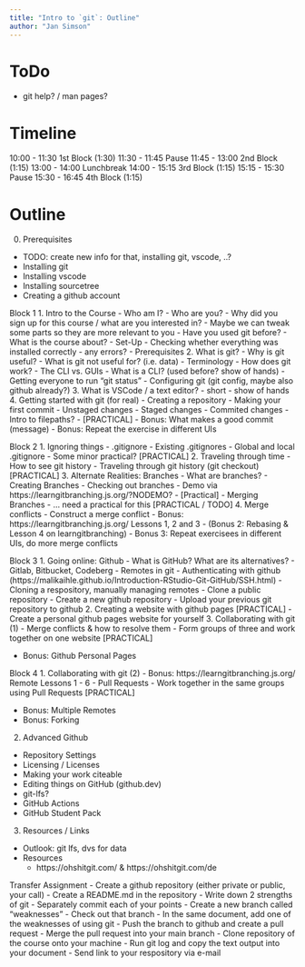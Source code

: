 ```yaml
---
title: "Intro to `git`: Outline"
author: "Jan Simson"
---
```


# ToDo

- git help? / man pages?

# Timeline

10:00 - 11:30 1st Block (1:30)
11:30 - 11:45 Pause
11:45 - 13:00 2nd Block (1:15)
13:00 - 14:00 Lunchbreak
14:00 - 15:15 3rd Block (1:15)
15:15 - 15:30 Pause
15:30 - 16:45 4th Block (1:15)

# Outline
0. Prerequisites
  - TODO: create new info for that, installing git, vscode, ..?
  - Installing git
  - Installing vscode
  - Installing sourcetree
  - Creating a github account

Block 1
1. Intro to the Course
  - Who am I?
  - Who are you?
    - Why did you sign up for this course / what are you interested in?
      - Maybe we can tweak some parts so they are more relevant to you
    - Have you used git before?
  - What is the course about?
  - Set-Up
    - Checking whether everything was installed correctly
      - any errors?
      - Prerequisites
2. What is git?
  - Why is git useful?
    - What is git not useful for? (i.e. data)
  - Terminology
  - How does git work?
  - The CLI vs. GUIs
    - What is a CLI? (used before? show of hands)
    - Getting everyone to run "git status"
  - Configuring git (git config, maybe also github already?)
3. What is VSCode / a text editor?
    - short
    - show of hands
4. Getting started with git (for real)
  - Creating a repository
  - Making your first commit
    - Unstaged changes
    - Staged changes
    - Commited changes
  - Intro to filepaths?
  -  [PRACTICAL]
  - Bonus: What makes a good commit (message)
  - Bonus: Repeat the exercise in different UIs

Block 2
1. Ignoring things
  - .gitignore
  - Existing .gitignores
  - Global and local .gitignore
  - Some minor practical? [PRACTICAL]
2. Traveling through time
  - How to see git history
  - Traveling through git history (git checkout) [PRACTICAL]
3. Alternate Realities: Branches
  - What are branches?
    - Creating Branches
    - Checking out branches
  - Demo via https://learngitbranching.js.org/?NODEMO?
  - [Practical]
    - Merging Branches
  - ... need a practical for this [PRACTICAL / TODO]
4. Merge conflicts
  - Construct a merge conflict
  - Bonus: https://learngitbranching.js.org/ Lessons 1, 2 and 3
  - (Bonus 2: Rebasing & Lesson 4 on learngitbranching)
  - Bonus 3: Repeat exercisees in different UIs, do more merge conflicts

Block 3
1. Going online: Github
  - What is GitHub? What are its alternatives?
    - Gitlab, Bitbucket, Codeberg
  - Remotes in git
  - Authenticating with github (https://malikaihle.github.io/Introduction-RStudio-Git-GitHub/SSH.html)
  - Cloning a respository, manually managing remotes
  - Clone a public repository
  - Create a new github repository
  - Upload your previous git repository to github
2. Creating a website with github pages [PRACTICAL]
  - Create a personal github pages website for yourself
3. Collaborating with git (1)
  - Merge conflicts & how to resolve them
  - Form groups of three and work together on one website [PRACTICAL]

  - Bonus: Github Personal Pages

Block 4
1. Collaborating with git (2)
  - Bonus: https://learngitbranching.js.org/ Remote Lessons 1 - 6
  - Pull Requests
  - Work together in the same groups using Pull Requests [PRACTICAL]

  - Bonus: Multiple Remotes
  - Bonus: Forking
2. Advanced Github
  - Repository Settings
  - Licensing / Licenses
  - Making your work citeable
  - Editing things on GitHub (github.dev)
  - git-lfs?
  - GitHub Actions
  - GitHub Student Pack
3. Resources / Links
  - Outlook: git lfs, dvs for data
  - Resources
    - https://ohshitgit.com/ & https://ohshitgit.com/de


Transfer Assignment
- Create a github repository (either private or public, your call)
- Create a README.md in the repository
- Write down 2 strengths of git
  - Separately commit each of your points
- Create a new branch called "weaknesses"
  - Check out that branch
  - In the same document, add one of the weaknesses of using git
  - Push the branch to github and create a pull request
  - Merge the pull request into your main branch
- Clone repository of the course onto your machine
  - Run git log and copy the text output into your document
- Send link to your respository via e-mail
